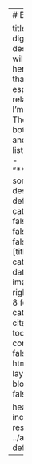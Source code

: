 ---
# BLOG

title: "My digressions"
description: |
  I will try to post here on topics that interest me, especially those related to what I'm doing.
  <br>
  They will be in both English and Spanish.
listing: 
  contents: 
    - "**/index.qmd"
  sort: "date desc"
  type: default
  categories: false
  sort-ui: false
  filter-ui: false
  fields: [title, author, categories, date, image]
  image-align: right
  page-size: 8
  feed:
    categories: [R]
citation: false
toc: false
comments: false
format: 
  html: 
    page-layout: full
title-block-banner: false

header-includes: 
  - <link rel="stylesheet" href="../assets/listing-default.css">
resources:
  - ../assets/listing-default.css

---